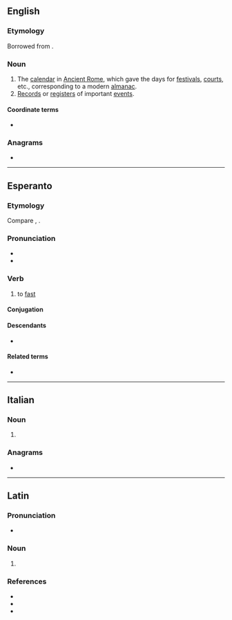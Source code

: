 ==English==

===Etymology===
Borrowed from {{bor|en|la|fāstī}}.

===Noun===
{{en-plural noun}}

# The [[calendar]] in [[Ancient Rome]], which gave the days for [[festival]]s, [[court]]s, etc., corresponding to a modern [[almanac]].
# [[record|Records]] or [[register]]s of important [[event]]s.

====Coordinate terms====
* {{l|en|nefasti}}

{{Webster 1913}}

===Anagrams===
* {{anagrams|en|a=afist|Fiats|fiats}}

----

==Esperanto==

===Etymology===
{{rfe|eo}}
Compare {{cog|en|fast}}, {{cog|de|fasten}}.

===Pronunciation===
* {{IPA|eo|/ˈfasti/}}
* {{rhymes|eo|asti}}

===Verb===
{{eo-head}}

# {{lb|eo|intransitive}} to [[fast]]

====Conjugation====
{{eo-conj|intr=yes}}

====Descendants====
* {{desc|io|fastar}}

====Related terms====
* {{l|eo|fasto}}

----

==Italian==

===Noun===
{{head|it|noun plural form|g=m}}

# {{plural of|it|fasto}}

===Anagrams===
* {{anagrams|it|sfati}}

----

==Latin==

===Pronunciation===
* {{la-IPA|fāstī}}

===Noun===
{{la-noun-form|fāstī}}

# {{inflection of|la|fāstus||nom//voc|p|;|gen|s}}

===References===
* {{R:L&S}}
* {{R:Gaffiot}}
* {{R:M&A}}